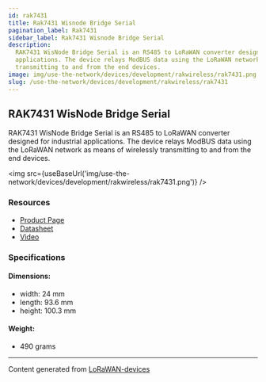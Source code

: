 ```yaml
---
id: rak7431
title: Rak7431 Wisnode Bridge Serial
pagination_label: Rak7431
sidebar_label: Rak7431 Wisnode Bridge Serial
description:
  RAK7431 WisNode Bridge Serial is an RS485 to LoRaWAN converter designed for industrial
  applications. The device relays ModBUS data using the LoRaWAN network as means of wirelessly
  transmitting to and from the end devices.
image: img/use-the-network/devices/development/rakwireless/rak7431.png
slug: /use-the-network/devices/development/rakwireless/rak7431
---
```



## RAK7431 WisNode Bridge Serial

RAK7431 WisNode Bridge Serial is an RS485 to LoRaWAN converter designed for industrial applications.
The device relays ModBUS data using the LoRaWAN network as means of wirelessly transmitting to and
from the end devices.

<img src={useBaseUrl('img/use-the-network/devices/development/rakwireless/rak7431.png')} />

### Resources

- [Product Page](https://docs.rakwireless.com/Product-Categories/WisNode/RAK7431/)
- [Datasheet](https://docs.rakwireless.com/Product-Categories/WisNode/RAK7431/Datasheet/)
- [Video](https://www.youtube.com/watch?v=XVRR7Akyy8M)

### Specifications

#### Dimensions:

- width: 24 mm
- length: 93.6 mm
- height: 100.3 mm

#### Weight:

- 490 grams

---

Content generated from [LoRaWAN-devices](https://github.com/TheThingsNetwork/lorawan-devices)
